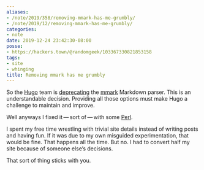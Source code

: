 ```yaml
---
aliases:
- /note/2019/358/removing-mmark-has-me-grumbly/
- /note/2019/12/removing-mmark-has-me-grumbly/
categories:
- note
date: 2019-12-24 23:42:30-08:00
posse:
- https://hackers.town/@randomgeek/103367330821853158
tags:
- site
- whinging
title: Removing mmark has me grumbly
---
```


So the [Hugo](https://gohugo.io) team is
[deprecating](https://github.com/gohugoio/hugo/issues/6486) the
[mmark](https://mmark.miek.nl/) Markdown parser. This is an
understandable decision. Providing all those options must make Hugo a
challenge to maintain and improve.

Well anyways I fixed it — sort of — with some [Perl][perl].

[Perl]: https://perl.org

I spent my free time wrestling with trivial site details instead of
writing posts and having fun. If it was due to my own misguided
experimentation, that would be fine. That happens all the time. But no.
I had to convert half my site because of someone else’s decisions.

That sort of thing sticks with you.
